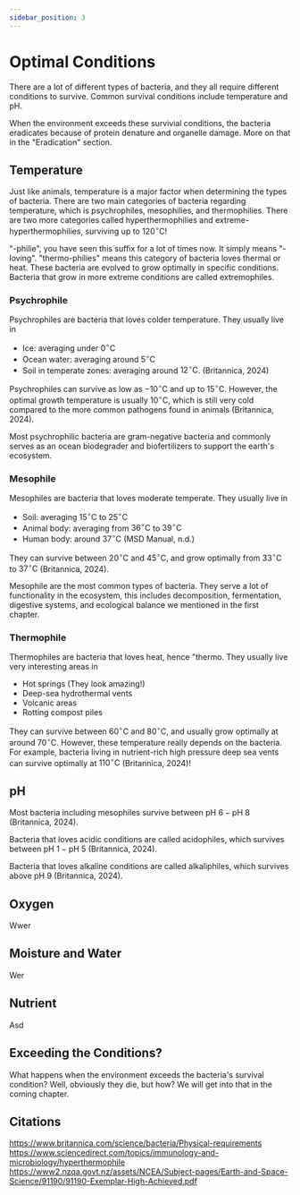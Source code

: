 ```yaml
---
sidebar_position: 3
---
```

# Optimal Conditions
There are a lot of different types of bacteria, and they all require different conditions to survive. Common survival conditions include temperature and pH. 

When the environment exceeds these survivial conditions, the bacteria eradicates because of protein denature and organelle damage. More on that in the "Eradication" section.

## Temperature
Just like animals, temperature is a major factor when determining the types of bacteria. There are two main categories of bacteria regarding temperature, which is psychrophiles, mesophilies, and thermophilies. There are two more categories called hyperthermophilies and extreme-hyperthermophilies, surviving up to $120^\circ\text{C}$! 

"-philie", you have seen this suffix for a lot of times now. It simply means "-loving". "thermo-philies" means this category of bacteria loves thermal or heat. These bacteria are evolved to grow optimally in specific conditions. Bacteria that grow in more extreme conditions are called extremophiles.

### Psychrophile
Psychrophiles are bacteria that loves colder temperature. They usually live in 
- Ice: averaging under $0^\circ\text{C}$
- Ocean water: averaging around $5^\circ\text{C}$
- Soil in temperate zones: averaging around $12^\circ\text{C}$. 
(Britannica, 2024)

Psychrophiles can survive as low as $-10^\circ\text{C}$ and up to $15^\circ\text{C}$. However, the optimal growth temperature is usually $10^\circ\text{C}$, which is still very cold compared to the more common pathogens found in animals (Britannica, 2024).

Most psychrophilic bacteria are gram-negative bacteria and commonly serves as an ocean biodegrader and biofertilizers to support the earth's ecosystem. 

### Mesophile
Mesophiles are bacteria that loves moderate temperate. They usually live in
- Soil: averaging $15^\circ\text{C}$ to $25^\circ\text{C}$
- Animal body: averaging from $36^\circ\text{C}$ to $39^\circ\text{C}$
- Human body: around $37^\circ\text{C}$
(MSD Manual, n.d.)

They can survive between $20^\circ\text{{C}}$ and $45^\circ\text{C}$, and grow optimally from $33^\circ\text{C}$ to $37^\circ\text{C}$ (Britannica, 2024). 

Mesophile are the most common types of bacteria. They serve a lot of functionality in the ecosystem, this includes decomposition, fermentation, digestive systems, and ecological balance we mentioned in the first chapter. 

### Thermophile
Thermophiles are bacteria that loves heat, hence "thermo. They usually live very interesting areas in
- Hot springs (They look amazing!)
- Deep-sea hydrothermal vents 
- Volcanic areas
- Rotting compost piles

They can survive between $60^\circ\text{{C}}$ and $80^\circ\text{C}$, and usually grow optimally at around $70^\circ\text{C}$. However, these temperature really depends on the bacteria. For example, bacteria living in nutrient-rich high pressure deep sea vents can survive optimally at $110^\circ\text{C}$ (Britannica, 2024)! 

## pH
Most bacteria including mesophiles survive between $\text{pH }6-\text{pH }8$ (Britannica, 2024).

Bacteria that loves acidic conditions are called acidophiles, which survives between $\text{pH 1} - \text{pH 5}$ (Britannica, 2024).

Bacteria that loves alkaline conditions are called alkaliphiles, which survives above $\text{pH 9}$ (Britannica, 2024).

## Oxygen
Wwer
## Moisture and Water
Wer
## Nutrient
Asd
## Exceeding the Conditions?
What happens when the environment exceeds the bacteria's survival condition? Well, obviously they die, but how? We will get into that in the coming chapter.  

## Citations
https://www.britannica.com/science/bacteria/Physical-requirements
https://www.sciencedirect.com/topics/immunology-and-microbiology/hyperthermophile
https://www2.nzqa.govt.nz/assets/NCEA/Subject-pages/Earth-and-Space-Science/91190/91190-Exemplar-High-Achieved.pdf
